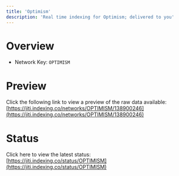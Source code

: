 ```yaml
---
title: 'Optimism'
description: 'Real time indexing for Optimism; delivered to you'
---
```


# Overview
- Network Key: `OPTIMISM`

# Preview
Click the following link to view a preview of the raw data available: [https://jiti.indexing.co/networks/OPTIMISM/138900246](https://jiti.indexing.co/networks/OPTIMISM/138900246)

# Status
Click here to view the latest status: [https://jiti.indexing.co/status/OPTIMISM](https://jiti.indexing.co/status/OPTIMISM)

